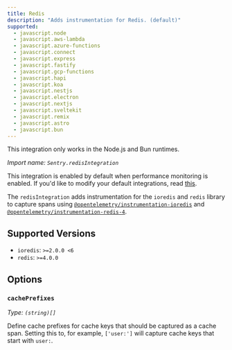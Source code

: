 ```yaml
---
title: Redis
description: "Adds instrumentation for Redis. (default)"
supported:
  - javascript.node
  - javascript.aws-lambda
  - javascript.azure-functions
  - javascript.connect
  - javascript.express
  - javascript.fastify
  - javascript.gcp-functions
  - javascript.hapi
  - javascript.koa
  - javascript.nestjs
  - javascript.electron
  - javascript.nextjs
  - javascript.sveltekit
  - javascript.remix
  - javascript.astro
  - javascript.bun
---
```


<Alert level="info">

This integration only works in the Node.js and Bun runtimes.

</Alert>

_Import name: `Sentry.redisIntegration`_

This integration is enabled by default when performance monitoring is enabled. If you'd like to modify your default integrations, read [this](./../#modifying-default-integrations).

The `redisIntegration` adds instrumentation for the `ioredis` and `redis` library to capture spans using [`@opentelemetry/instrumentation-ioredis`](https://www.npmjs.com/package/@opentelemetry/instrumentation-ioredis) and [`@opentelemetry/instrumentation-redis-4`](https://www.npmjs.com/package/@opentelemetry/instrumentation-redis-4).

## Supported Versions

- `ioredis`: `>=2.0.0 <6`
- `redis`: `>=4.0.0`

## Options

### `cachePrefixes`

_Type: `(string)[]`_

Define cache prefixes for cache keys that should be captured as a cache span. Setting this to, for example, `['user:']` will capture cache keys that start with `user:`.
